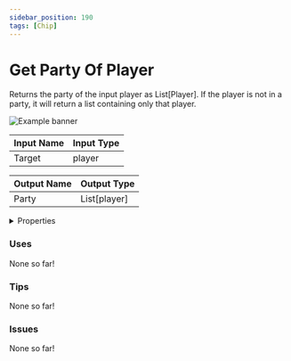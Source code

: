 ```yaml
---
sidebar_position: 190
tags: [Chip]
---
```


# Get Party Of Player

Returns the party of the input player as List[Player]. If the player is not in a party, it will return a list containing only that player.



![Example banner](./assets/dcbd4d6a-8f42-48ef-ad66-e1f245228d84.svg)

| Input Name | Input Type |
|-----------|-----------|
| Target | player |

| Output Name | Output Type |
|-----------|-----------|
| Party | List[player] |


<details>
  <summary>Properties</summary>
  <div>
    <div>
    <table>
      <thead>
        <tr>
          <th>Is beta required?</th>
          <th>❌</th>
        </tr>
        <tr>
          <th>Is this chip a trolling risk?</th>
          <th>❌</th>
        </tr>
        <tr>
          <th>Chip UUPD</th>
          <th>._uuid</th>
        </tr>
      </thead>
    </table>
    </div>
  </div>
</details>

### Uses

None so far!

### Tips

None so far!

### Issues

None so far!